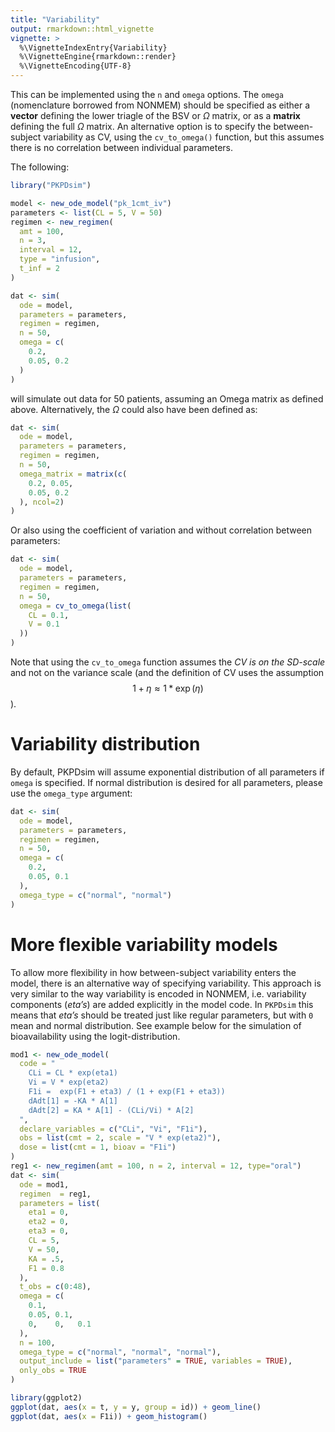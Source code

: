 ```yaml
---
title: "Variability"
output: rmarkdown::html_vignette
vignette: >
  %\VignetteIndexEntry{Variability}
  %\VignetteEngine{rmarkdown::render}
  %\VignetteEncoding{UTF-8}
---
```


This can be implemented using the `n` and `omega` options. The `omega` (nomenclature borrowed from NONMEM) should be specified as either a **vector** defining the lower triagle of the BSV or $\Omega$ matrix, or as a **matrix** defining the full $\Omega$ matrix. An alternative option is to specify the between-subject variability as CV, using the `cv_to_omega()` function, but this assumes there is no correlation between individual parameters.

The following:

```r
library("PKPDsim")
```

```r
model <- new_ode_model("pk_1cmt_iv")
parameters <- list(CL = 5, V = 50)
regimen <- new_regimen(
  amt = 100,
  n = 3,
  interval = 12,
  type = "infusion",
  t_inf = 2
)

dat <- sim(
  ode = model,
  parameters = parameters,
  regimen = regimen,
  n = 50,
  omega = c(
    0.2, 
    0.05, 0.2
  )
)
```

will simulate out data for 50 patients, assuming an Omega matrix as defined above. Alternatively, the $\Omega$ could also have been defined as:

```r
dat <- sim(
  ode = model,
  parameters = parameters,
  regimen = regimen,
  n = 50,
  omega_matrix = matrix(c(
    0.2, 0.05, 
    0.05, 0.2
  ), ncol=2)
)
```

Or also using the coefficient of variation and without correlation between parameters:

```r
dat <- sim(
  ode = model,
  parameters = parameters,
  regimen = regimen,
  n = 50,
  omega = cv_to_omega(list(
    CL = 0.1, 
    V = 0.1
  ))
)
```

Note that using the `cv_to_omega` function assumes the *CV is on the SD-scale* and not on the variance scale (and the definition of CV uses the assumption $$1 + \eta \approx 1 * \exp(\eta)$$).

# Variability distribution

By default, PKPDsim will assume exponential distribution of all parameters if `omega` is specified. If normal distribution is desired for all parameters, please use the `omega_type` argument:

```r
dat <- sim(
  ode = model,
  parameters = parameters,
  regimen = regimen,
  n = 50,
  omega = c(
    0.2, 
    0.05, 0.1
  ),
  omega_type = c("normal", "normal")
)
```

# More flexible variability models

To allow more flexibility in how between-subject variability enters the model, there is an alternative way of specifying variability. This approach is very similar to the way variability is encoded in NONMEM, i.e. variability components (*eta's*) are added explicitly in the model code. In `PKPDsim` this means that *eta's* should be treated just like regular parameters, but with `0` mean and normal distribution. See example below for the simulation of bioavailability using the logit-distribution.

```r
mod1 <- new_ode_model(
  code = "
    CLi = CL * exp(eta1)
    Vi = V * exp(eta2)
    F1i =  exp(F1 + eta3) / (1 + exp(F1 + eta3))
    dAdt[1] = -KA * A[1]
    dAdt[2] = KA * A[1] - (CLi/Vi) * A[2]
  ", 
  declare_variables = c("CLi", "Vi", "F1i"),
  obs = list(cmt = 2, scale = "V * exp(eta2)"),
  dose = list(cmt = 1, bioav = "F1i")
)
reg1 <- new_regimen(amt = 100, n = 2, interval = 12, type="oral")
dat <- sim(
  ode = mod1,
  regimen  = reg1,
  parameters = list(
    eta1 = 0,
    eta2 = 0,
    eta3 = 0,
    CL = 5,
    V = 50,
    KA = .5,
    F1 = 0.8
  ),
  t_obs = c(0:48),
  omega = c(
    0.1, 
    0.05, 0.1, 
    0,    0,   0.1
  ),
  n = 100,
  omega_type = c("normal", "normal", "normal"),
  output_include = list("parameters" = TRUE, variables = TRUE),
  only_obs = TRUE
)
```

```r
library(ggplot2)
ggplot(dat, aes(x = t, y = y, group = id)) + geom_line()
ggplot(dat, aes(x = F1i)) + geom_histogram()
```
